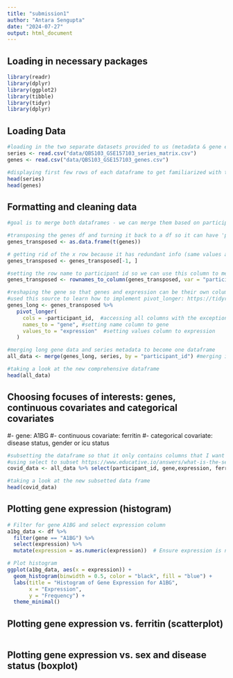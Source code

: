 ```yaml
---
title: "submission1"
author: "Antara Sengupta"
date: "2024-07-27"
output: html_document
---
```


## Loading in necessary packages
```r
library(readr)
library(dplyr)
library(ggplot2)
library(tibble)
library(tidyr)
library(dplyr)
```

## Loading Data

```r
#loading in the two separate datasets provided to us (metadata & gene exppression data)
series <- read.csv("data/QBS103_GSE157103_series_matrix.csv")
genes <- read.csv("data/QBS103_GSE157103_genes.csv")

#displaying first few rows of each dataframe to get familiarized with the data
head(series)
head(genes)
```
## Formatting and cleaning data

```r
#goal is to merge both dataframes - we can merge them based on participant ID

#transposing the genes df and turning it back to a df so it can have 'participant_id' as rows (the same rows as the metadata)
genes_transposed <- as.data.frame(t(genes))

# getting rid of the x row because it has redundant info (same values as column names)
genes_transposed <- genes_transposed[-1, ]

#setting the row name to participant id so we can use this column to merge with metadata
genes_transposed <- rownames_to_column(genes_transposed, var = "participant_id")

#reshaping the gene so that genes and expression can be their own columns using pivot_longer
#used this source to learn how to implement pivot_longer: https://tidyr.tidyverse.org/reference/pivot_longer.html
genes_long <- genes_transposed %>%
   pivot_longer(
     cols = -participant_id,  #accessing all columns with the exception of participant_id because it is the only column without gene info
     names_to = "gene", #setting name column to gene
     values_to = "expression"  #setting values column to expression
   )

#merging long gene data and series metadata to become one dataframe
all_data <- merge(genes_long, series, by = "participant_id") #merging it on 'participant_id' column

#taking a look at the new comprehensive dataframe
head(all_data)
```


## Choosing focuses of interests: genes, continuous covariates and categorical covariates
#- gene: A1BG
#- continuous covariate: ferritin
#- categorical covariate: disease status, gender or icu status 
```r
#subsetting the dataframe so that it only contains columns that I want to perform further analysis on 
#using select to subset https://www.educative.io/answers/what-is-the-select-function-in-r
covid_data <- all_data %>% select(participant_id, gene,expression, ferritin.ng.ml., sex, disease_status)

#taking a look at the new subsetted data frame
head(covid_data)
```

## Plotting gene expression (histogram)
```r
# Filter for gene A1BG and select expression column
a1bg_data <- df %>%
  filter(gene == "A1BG") %>%
  select(expression) %>%
  mutate(expression = as.numeric(expression))  # Ensure expression is numeric

# Plot histogram
ggplot(a1bg_data, aes(x = expression)) +
  geom_histogram(binwidth = 0.5, color = "black", fill = "blue") +
  labs(title = "Histogram of Gene Expression for A1BG",
       x = "Expression",
       y = "Frequency") +
  theme_minimal()

```

## Plotting gene expression vs. ferritin (scatterplot)

```r

```

## Plotting gene expression vs. sex and disease status (boxplot)

```r

```